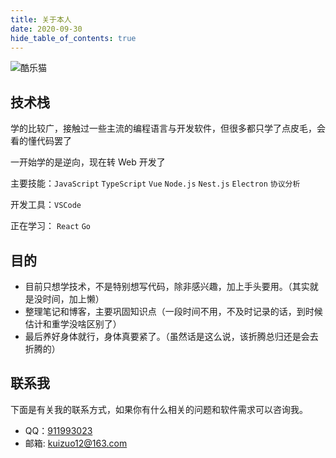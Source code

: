 ```yaml
---
title: 关于本人
date: 2020-09-30
hide_table_of_contents: true
---
```


![酷乐猫](https://img.kuizuo.cn/%E9%85%B7%E4%B9%90%E7%8C%AB.jpg)

## 技术栈

学的比较广，接触过一些主流的编程语言与开发软件，但很多都只学了点皮毛，会看的懂代码罢了

一开始学的是逆向，现在转 Web 开发了

主要技能：`JavaScript` `TypeScript` `Vue` `Node.js` `Nest.js` `Electron` `协议分析`

开发工具：`VSCode`

正在学习： `React` `Go`

## 目的

- 目前只想学技术，不是特别想写代码，除非感兴趣，加上手头要用。（其实就是没时间，加上懒）
- 整理笔记和博客，主要巩固知识点（一段时间不用，不及时记录的话，到时候估计和重学没啥区别了）
- 最后养好身体就行，身体真要紧了。（虽然话是这么说，该折腾总归还是会去折腾的）

## 联系我

下面是有关我的联系方式，如果你有什么相关的问题和软件需求可以咨询我。

- QQ：[911993023](http://wpa.qq.com/msgrd?v=3&uin=911993023&site=qq&menu=yes)
- 邮箱: [kuizuo12@163.com](mailto:kuizuo12@163.com)
